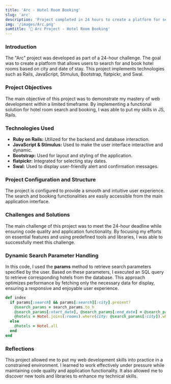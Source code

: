 ```yaml
---
title: 'Arc - Hotel Room Booking'
slug: 'arc'
description: 'Project completed in 24 hours to create a platform for searching and booking hotel rooms by city and date.'
img: '/images/Arc.png'
sumtitle: '🏨 Arc Project - Hotel Room Booking'
---
```


### Introduction

The "Arc" project was developed as part of a 24-hour challenge. The goal was to create a platform that allows users to search for and book hotel rooms based on city and date of stay. This project implements technologies such as Rails, JavaScript, Stimulus, Bootstrap, flatpickr, and Swal.

### Project Objectives

The main objective of this project was to demonstrate my mastery of web development within a limited timeframe. By implementing a functional solution for hotel room search and booking, I was able to put my skills in JS, Rails.

### Technologies Used

- **Ruby on Rails:** Utilized for the backend and database interaction.
- **JavaScript & Stimulus:** Used to make the user interface interactive and dynamic.
- **Bootstrap:** Used for layout and styling of the application.
- **flatpickr:** Integrated for selecting stay dates.
- **Swal:** Used to display user-friendly alert and confirmation messages.

### Project Configuration and Structure

The project is configured to provide a smooth and intuitive user experience. The search and booking functionalities are easily accessible from the main application interface.

### Challenges and Solutions

The main challenge of this project was to meet the 24-hour deadline while ensuring code quality and application functionality. By focusing my efforts on essential features and using predefined tools and libraries, I was able to successfully meet this challenge.

### Dynamic Search Parameter Handling

In this code, I used the **params** method to retrieve search parameters specified by the user. Based on these parameters, I executed an SQL query to retrieve corresponding hotels from the database. This approach optimizes performance by fetching only the necessary data for display, ensuring a responsive and enjoyable user experience.

```ruby title="hotel_controller.rb"
def index
  if params[:search] && params[:search][:city].present?
    @search_params = search_params.to_h
    @search_params[:start_date], @search_params[:end_date] = @search_params[:start_date].split(' au ')
    @hotels = Hotel.joins(:rooms).where(city: @search_params[:city]).where('rooms.capacity >= ?', @search_params[:capacity]).distinct
  else
    @hotels = Hotel.all
  end
end
```

### Reflections

This project allowed me to put my web development skills into practice in a constrained environment. I learned to work effectively under pressure while maintaining code quality and application functionality. It also allowed me to discover new tools and libraries to enhance my technical skills.
